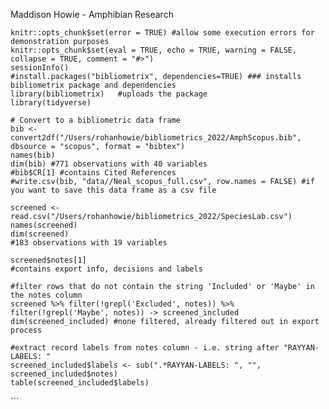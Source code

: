 
Maddison Howie - Amphibian Research 

```Load
knitr::opts_chunk$set(error = TRUE) #allow some execution errors for demonstration purposes
knitr::opts_chunk$set(eval = TRUE, echo = TRUE, warning = FALSE, collapse = TRUE, comment = "#>")
sessionInfo()
#install.packages("bibliometrix", dependencies=TRUE) ### installs bibliometrix package and dependencies
library(bibliometrix)	#uploads the package
library(tidyverse)
```

```Load
# Convert to a bibliometric data frame
bib <- convert2df("/Users/rohanhowie/bibliometrics_2022/AmphScopus.bib", dbsource = "scopus", format = "bibtex") 
names(bib)
dim(bib) #771 observations with 40 variables
#bib$CR[1] #contains Cited References
#write.csv(bib, "data//Neal_scopus_full.csv", row.names = FALSE) #if you want to save this data frame as a csv file
```

```Load
screened <- read.csv("/Users/rohanhowie/bibliometrics_2022/SpeciesLab.csv")
names(screened)
dim(screened) 
#183 observations with 19 variables

screened$notes[1]
#contains export info, decisions and labels

#filter rows that do not contain the string 'Included' or 'Maybe' in the notes column
screened %>% filter(!grepl('Excluded', notes)) %>% filter(!grepl('Maybe', notes)) -> screened_included
dim(screened_included) #none filtered, already filtered out in export process

#extract record labels from notes column - i.e. string after "RAYYAN-LABELS: "
screened_included$labels <- sub(".*RAYYAN-LABELS: ", "", screened_included$notes)
table(screened_included$labels)

```


```

